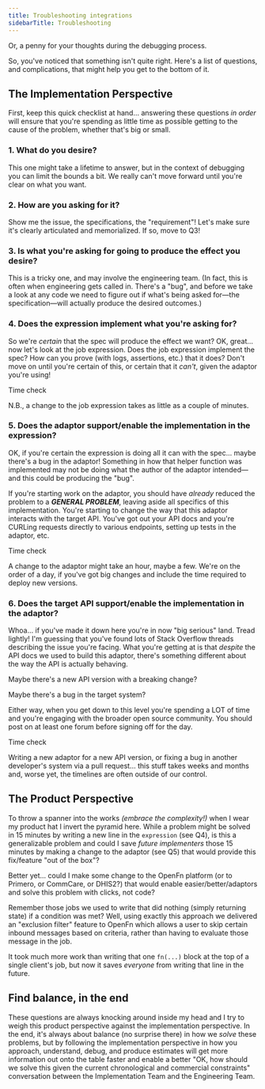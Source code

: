 ```yaml
---
title: Troubleshooting integrations
sidebarTitle: Troubleshooting
---
```


Or, a penny for your thoughts during the debugging process.

<!--truncate-->

So, you've noticed that something isn't quite right. Here's a list of questions,
and complications, that might help you get to the bottom of it.

## The Implementation Perspective

First, keep this quick checklist at hand... answering these questions _in order_
will ensure that you're spending as little time as possible getting to the cause
of the problem, whether that's big or small.

### 1. What do you desire?

This one might take a lifetime to answer, but in the context of debugging you
can limit the bounds a bit. We really can't move forward until you're clear on
what you want.

### 2. How are you asking for it?

Show me the issue, the specifications, the "requirement"! Let's make sure it's
clearly articulated and memorialized. If so, move to Q3!

### 3. Is what you're asking for going to produce the effect you desire?

This is a tricky one, and may involve the engineering team. (In fact, this is
often when engineering gets called in. There's a "bug", and before we take a
look at any code we need to figure out if what's being asked for—the
specification—will actually produce the desired outcomes.)

### 4. Does the expression implement what you're asking for?

So we're _certain_ that the spec will produce the effect we want? OK, great...
now let's look at the job expression. Does the job expression implement the
spec? How can you prove (with logs, assertions, etc.) that it does? Don't move
on until you're certain of this, or certain that it _can't_, given the adaptor
you're using!

<Info> Time check

N.B., a change to the job expression takes as little as a couple of minutes.

</Info>

### 5. Does the adaptor support/enable the implementation in the expression?

OK, if you're certain the expression is doing all it can with the spec... maybe
there's a bug in the adaptor! Something in how that helper function was
implemented may not be doing what the author of the adaptor intended—and this
could be producing the "bug".

If you're starting work on the adaptor, you should have _already_ reduced the
problem to a **_GENERAL PROBLEM_**, leaving aside all specifics of this
implementation. You're starting to change the way that this adaptor interacts
with the target API. You've got out your API docs and you're CURLing requests
directly to various endpoints, setting up tests in the adaptor, etc.

<Info> Time check

A change to the adaptor might take an hour, maybe a few. We're on the order of a
day, if you've got big changes and include the time required to deploy new
versions.

</Info>

### 6. Does the target API support/enable the implementation in the adaptor?

Whoa... if you've made it down here you're in now "big serious" land. Tread
lightly! I'm guessing that you've found lots of Stack Overflow threads
describing the issue you're facing. What you're getting at is that _despite_ the
API docs we used to build this adaptor, there's something different about the
way the API is actually behaving.

Maybe there's a new API version with a breaking change?

Maybe there's a bug in the target system?

Either way, when you get down to this level you're spending a LOT of time and
you're engaging with the broader open source community. You should post on at
least one forum before signing off for the day.

<Info> Time check

Writing a new adaptor for a new API version, or fixing a bug in another
developer's system via a pull request... this stuff takes weeks and months and,
worse yet, the timelines are often outside of our control.

</Info>

## The Product Perspective

To throw a spanner into the works _(embrace the complexity!)_ when I wear my
product hat I invert the pyramid here. While a problem might be solved in 15
minutes by writing a new line in the `expression` (see Q4), is this a
generalizable problem and could I save _future implementers_ those 15 minutes by
making a change to the adaptor (see Q5) that would provide this fix/feature "out
of the box"?

Better yet... could I make some change to the OpenFn platform (or to Primero, or
CommCare, or DHIS2?) that would enable easier/better/adaptors and solve this
problem with clicks, not code?

<Tip>

Remember those jobs we used to write that did nothing (simply returning state)
if a condition was met? Well, using exactly this approach we delivered an
"exclusion filter" feature to OpenFn which allows a user to skip certain inbound
messages based on criteria, rather than having to evaluate those message in the
job.

It took much more work than writing that one `fn(...)` block at the top of a
single client's job, but now it saves _everyone_ from writing that line in the
future.

</Tip>

## Find balance, in the end

These questions are always knocking around inside my head and I try to weigh
this product perspective against the implementation perspective. In the end,
it's always about balance (no surprise there) in how we _solve_ these problems,
but by following the implementation perspective in how you approach, understand,
debug, and produce estimates will get more information out onto the table faster
and enable a better "OK, how should we solve this given the current
chronological and commercial constraints" conversation between the
Implementation Team and the Engineering Team.
